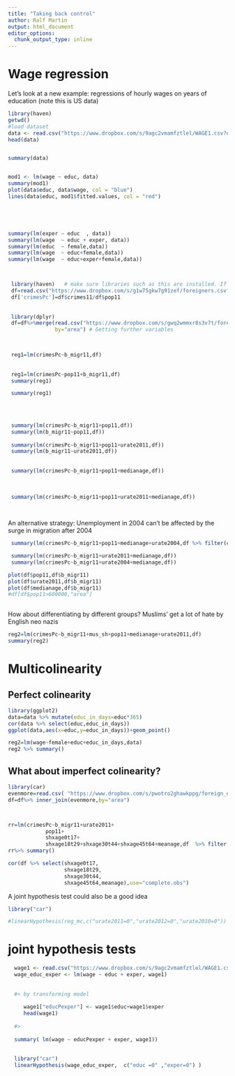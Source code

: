```yaml
---
title: "Taking back control"
author: Ralf Martin
output: html_document
editor_options: 
  chunk_output_type: inline
---
```





# Wage regression

Let's look at a new example: regressions of hourly wages on years of education (note this is US data)

```r
library(haven) 
getwd()  
#load dataset 
data <- read.csv("https://www.dropbox.com/s/9agc2vmamfztlel/WAGE1.csv?dl=1")
head(data)


summary(data)


mod1 <- lm(wage ~ educ, data)
summary(mod1)
plot(data$educ, data$wage, col = "blue")
lines(data$educ, mod1$fitted.values, col = "red")





summary(lm(exper ~ educ  , data))
summary(lm(wage  ~ educ + exper, data))
summary(lm(educ  ~ female,data))
summary(lm(wage  ~ educ+female,data))
summary(lm(wage  ~ educ+exper+female,data))




```






```r
 library(haven)   # make sure libraries such as this are installed. If not go to Tools -> Install Packages
 df=read.csv("https://www.dropbox.com/s/g1w75gkw7g91zef/foreigners.csv?dl=1")
 df['crimesPc']=df$crimes11/df$pop11
 
 
 library(dplyr)
 df=df%>%merge(read.csv("https://www.dropbox.com/s/gwq2wmmxr8s3v7t/foreigners_more.csv?dl=1"),
               by="area") # Getting further variables


 
 reg1=lm(crimesPc~b_migr11,df)
 
 
 reg1=lm(crimesPc~pop11+b_migr11,df)
 summary(reg1)

 summary(reg1)
 

 
 
 summary(lm(crimesPc~b_migr11+pop11,df))
 summary(lm(b_migr11~pop11,df))
 
 summary(lm(crimesPc~b_migr11+pop11+urate2011,df))
 summary(lm(b_migr11~urate2011,df))
 
 
 summary(lm(crimesPc~b_migr11+pop11+medianage,df))
 
 
 
 summary(lm(crimesPc~b_migr11+pop11+urate2011+medianage,df))
 
 
``` 
 
 
 
 
 An alternative strategy: Unemployment in 2004 can't be affected by the surge in migration after 2004
```r

 summary(lm(crimesPc~b_migr11+pop11+medianage+urate2004,df %>% filter(crimesPc<15)))

 summary(lm(crimesPc~b_migr11+urate2011+medianage,df))
 summary(lm(crimesPc~b_migr11+urate2004+medianage,df))

```
 
 
 
 

```r





plot(df$pop11,df$b_migr11)
plot(df$urate2011,df$b_migr11)
plot(df$medianage,df$b_migr11)
#df[df$pop11>600000,"area"]
 
```



How about differentiating by different groups? Muslims' get a lot of hate by English neo nazis
```r

reg2=lm(crimesPc~b_migr11+mus_sh+pop11+medianage+urate2011,df)
summary(reg2)

```

# Multicolinearity



## Perfect colinearity

```r
library(ggplot2)
data=data %>% mutate(educ_in_days=educ*365)
cor(data %>% select(educ,educ_in_days))
ggplot(data,aes(x=educ,y=educ_in_days))+geom_point()

reg2=lm(wage~female+educ+educ_in_days,data)
reg2 %>% summary()


```



## What about imperfect colinearity?



  



```r
library(car)
evenmore=read.csv( "https://www.dropbox.com/s/pwotro2ghawkppg/foreign_evenmore.csv?dl=1")
df=df%>% inner_join(evenmore,by="area")



rr=lm(crimesPc~b_migr11+urate2011+
            pop11+
            shxage0t17+ 
            shxage18t29+shxage30t44+shxage45t64+meanage,df  %>% filter(crimesPc<150))
rr%>% summary()
```


```r
cor(df %>% select(shxage0t17, 
                  shxage18t29,
                  shxage30t44,
                  shxage45t64,meanage),use="complete.obs")

```

A joint hypothesis test could also be a good idea



```r
library("car")

#linearHypothesis(reg_mc,c("urate2011=0","urate2012=0","urate2010=0"))


```

  
# joint hypothesis tests

```r
  wage1 <- read.csv("https://www.dropbox.com/s/9agc2vmamfztlel/WAGE1.csv?dl=1")
  wage_educ_exper <- lm(wage ~ educ + exper, wage1)
  
  
  #< by transforming model
  
     wage1["educPexper"] <- wage1$educ+wage1$exper
     head(wage1)
  
  #>
  
  summary( lm(wage ~ educPexper + exper, wage1))
  
  
  library("car")
  linearHypothesis(wage_educ_exper,  c("educ =0" ,"exper=0") )
  
```  







